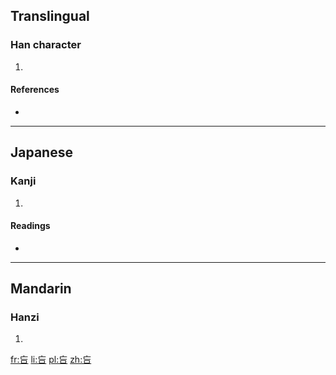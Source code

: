 ==Translingual==

===Han character===
{{Han char|rn=30|rad=口|as=03|sn=6|four=|canj=卜女口 (YVR)|ids=⿱[[亡]][[口]]}}

# {{defn|Han|sort=口03}}

====References====
* {{Han ref|kx=0174.160|dkj=03279|dj=0387.090|hdz=10584.010|uh=5402|ud=21506}}

----

==Japanese==

===Kanji===
{{ja-kanji|grade=|rs=口03}}

# {{defn|lang=ja|sort=口03}}

====Readings====
* {{ja-readings|on=[[ぼう]] (bō), [[もう]] (mō)|kun=[[おいぼれる]] (oiboreru)}}

----

==Mandarin==

===Hanzi===
{{cmn-hanzi|pin=[[chī]] ([[chi1]]), [[jī]] ([[ji1]]), [[máng]] ([[mang2]])|wg=ch'ih<sup>1</sup>, chi<sup>1</sup>, mang<sup>2</sup>}}

# {{defn|lang=cmn|sort=口03}}

[[fr:吂]]
[[li:吂]]
[[pl:吂]]
[[zh:吂]]